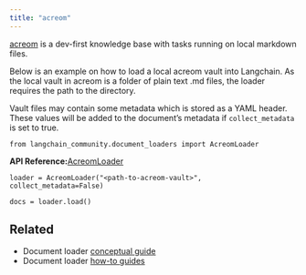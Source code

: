 ```yaml
---
title: "acreom"
---
```


[acreom](https://acreom.com) is a dev-first knowledge base with tasks running on local markdown files.

Below is an example on how to load a local acreom vault into Langchain. As the local vault in acreom is a folder of plain text .md files, the loader requires the path to the directory.

Vault files may contain some metadata which is stored as a YAML header. These values will be added to the document’s metadata if `collect_metadata` is set to true.

```
from langchain_community.document_loaders import AcreomLoader
```

**API Reference:**[AcreomLoader](https://python.langchain.com/api_reference/community/document_loaders/langchain_community.document_loaders.acreom.AcreomLoader.html)

```
loader = AcreomLoader("<path-to-acreom-vault>", collect_metadata=False)
```

```
docs = loader.load()
```

## Related

* Document loader [conceptual guide](/oss/concepts/document_loaders)
* Document loader [how-to guides](/oss/how_to/#document-loaders)
